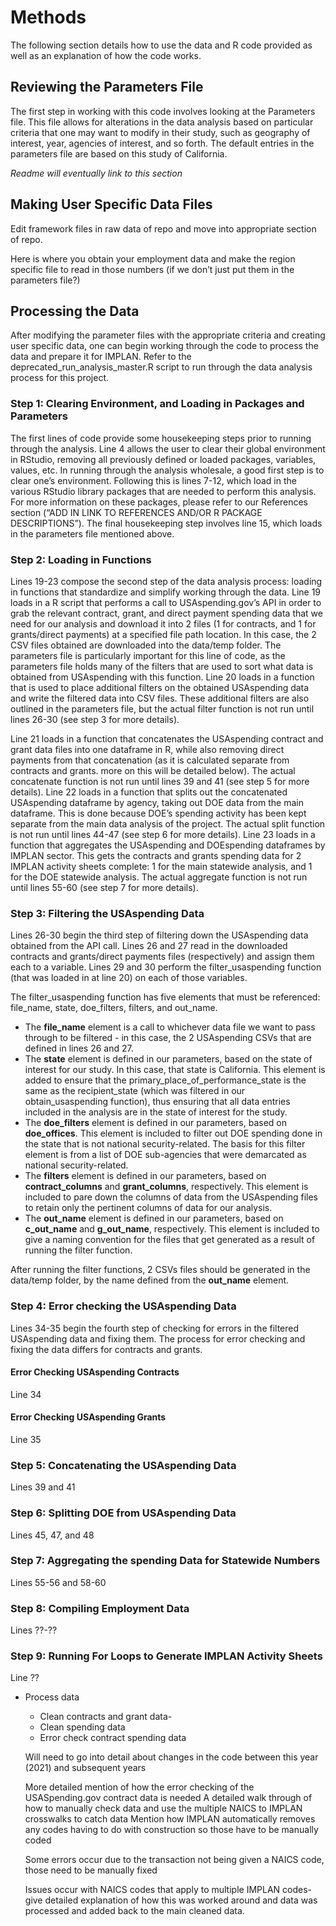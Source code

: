 # Methods
The following section details how to use the data and R code provided as well as an explanation of how the code works. 


## Reviewing the Parameters File
The first step in working with this code involves looking at the Parameters file. This file allows for alterations in the data analysis based on particular criteria that one may want to modify in their study, such as geography of interest, year, agencies of interest, and so forth. The default entries in the parameters file are based on this study of California. 

*Readme will eventually link to this section* 

## Making User Specific Data Files
Edit framework files in raw data of repo and move into appropriate section of repo.

Here is where you obtain your employment data and make the region specific file to read in those numbers (if we don't just put them in the parameters file?) 

## Processing the Data
After modifying the parameter files with the appropriate criteria and creating user specific data, one can begin working through the code to process the data and prepare it for IMPLAN. Refer to the deprecated_run_analysis_master.R script to run through the data analysis process for this project.

### Step 1: Clearing Environment, and Loading in Packages and Parameters
The first lines of code provide some housekeeping steps prior to running through the analysis. Line 4 allows the user to clear their global environment in RStudio, removing all previously defined or loaded packages, variables, values, etc. In running through the analysis wholesale, a good first step is to clear one's environment. Following this is lines 7-12, which load in the various RStudio library packages that are needed to perform this analysis. For more information on these packages, please refer to our References section ("ADD IN LINK TO REFERENCES AND/OR R PACKAGE DESCRIPTIONS"). The final housekeeping step involves line 15, which loads in the parameters file mentioned above. 

### Step 2: Loading in Functions
Lines 19-23 compose the second step of the data analysis process: loading in functions that standardize and simplify working through the data. Line 19 loads in a R script that performs a call to USAspending.gov's API in order to grab the relevant contract, grant, and direct payment spending data that we need for our analysis and download it into 2 files (1 for contracts, and 1 for grants/direct payments) at a specified file path location. In this case, the 2 CSV files obtained are downloaded into the data/temp folder. The parameters file is particularly important for this line of code, as the parameters file holds many of the filters that are used to sort what data is obtained from USAspending with this function. Line 20 loads in a function that is used to place additional filters on the obtained USAspending data and write the filtered data into CSV files. These additional filters are also outlined in the parameters file, but the actual filter function is not run until lines 26-30 (see step 3 for more details). 

Line 21 loads in a function that concatenates the USAspending contract and grant data files into one dataframe in R, while also removing direct payments from that concatenation (as it is calculated separate from contracts and grants. more on this will be detailed below). The actual concatenate function is not run until lines 39 and 41 (see step 5 for more details). Line 22 loads in a function that splits out the concatenated USAspending dataframe by agency, taking out DOE data from the main dataframe. This is done because DOE's spending activity has been kept separate from the main data analysis of the project. The actual split function is not run until lines 44-47 (see step 6 for more details). Line 23 loads in a function that aggregates the USAspending and DOEspending dataframes by IMPLAN sector. This gets the contracts and grants spending data for 2 IMPLAN activity sheets complete: 1 for the main statewide analysis, and 1 for the DOE statewide analysis. The actual aggregate function is not run until lines 55-60 (see step 7 for more details).

### Step 3: Filtering the USAspending Data
Lines 26-30 begin the third step of filtering down the USAspending data obtained from the API call. Lines 26 and 27 read in the downloaded contracts and grants/direct payments files (respectively) and assign them each to a variable. Lines 29 and 30 perform the filter_usaspending function (that was loaded in at line 20) on each of those variables. 

The filter_usaspending function has five elements that must be referenced: file_name, state, doe_filters, filters, and out_name. 

- The **file_name** element is a call to whichever data file we want to pass through to be filtered - in this case, the 2 USAspending CSVs that are defined in lines 26 and 27. 
- The **state** element is defined in our parameters, based on the state of interest for our study. In this case, that state is California. This element is added to ensure that the primary_place_of_performance_state is the same as the recipient_state (which was filtered in our obtain_usaspending function), thus ensuring that all data entries included in the analysis are in the state of interest for the study.
- The **doe_filters** element is defined in our parameters, based on **doe_offices**. This element is included to filter out DOE spending done in the state that is not national security-related. The basis for this filter element is from a list of DOE sub-agencies that were demarcated as national security-related.
- The **filters** element is defined in our parameters, based on **contract_columns** and **grant_columns**, respectively. This element is included to pare down the columns of data from the USAspending files to retain only the pertinent columns of data for our analysis.
- The **out_name** element is defined in our parameters, based on **c_out_name** and **g_out_name**, respectively. This element is included to give a naming convention for the files that get generated as a result of running the filter function.

After running the filter functions, 2 CSVs files should be generated in the data/temp folder, by the name defined from the **out_name** element.

### Step 4: Error checking the USAspending Data
Lines 34-35 begin the fourth step of checking for errors in the filtered USAspending data and fixing them. The process for error checking and fixing the data differs for contracts and grants.

#### Error Checking USAspending Contracts
Line 34

#### Error Checking USAspending Grants
Line 35

### Step 5: Concatenating the USAspending Data
Lines 39 and 41

### Step 6: Splitting DOE from USAspending Data
Lines 45, 47, and 48

### Step 7: Aggregating the spending Data for Statewide Numbers
Lines 55-56 and 58-60 

### Step 8: Compiling Employment Data
Lines ??-??

### Step 9: Running For Loops to Generate IMPLAN Activity Sheets
Line ??

- Process data 
  - Clean contracts and grant data- 
  - Clean spending data
  - Error check contract spending data 
  
  Will need to go into detail about changes in the code between this year (2021) and subsequent years

  More detailed mention of how the error checking of the USASpending.gov contract data is needed
  A detailed walk through of how to manually check data and use the multiple NAICS to IMPLAN crosswalks to catch data
  Mention how IMPLAN automatically removes any codes having to do with construction so those have to be manually coded

  Some errors occur due to the transaction not being given a NAICS code, those need to be manually fixed

  Issues occur with NAICS codes that apply to multiple IMPLAN codes- give detailed explanation of how this was worked around and data was processed and added back to the main cleaned data. 

